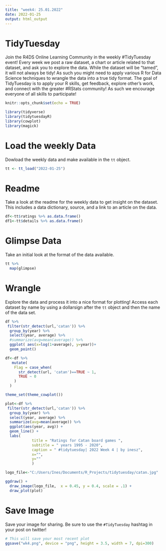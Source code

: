 ```yaml
---
title: "week4: 25.01.2022"
date: 2022-01-25
output: html_output
---
```


# TidyTuesday

Join the R4DS Online Learning Community in the weekly #TidyTuesday event!
Every week we post a raw dataset, a chart or article related to that dataset, and ask you to explore the data.
While the dataset will be “tamed”, it will not always be tidy! As such you might need to apply various R for Data Science techniques to wrangle the data into a true tidy format.
The goal of TidyTuesday is to apply your R skills, get feedback, explore other’s work, and connect with the greater #RStats community!
As such we encourage everyone of all skills to participate!

```r

knitr::opts_chunk$set(echo = TRUE)

library(tidyverse)
library(tidytuesdayR)
library(cowplot)
library(magick)

```

# Load the weekly Data

Dowload the weekly data and make available in the `tt` object.

```r

tt <- tt_load("2022-01-25")

```


# Readme

Take a look at the readme for the weekly data to get insight on the dataset.
This includes a data dictionary, source, and a link to an article on the data.

```r

df<-tt$ratings %>% as.data.frame()
df1<-tt$details %>% as.data.frame()

```


# Glimpse Data

Take an initial look at the format of the data available.

```r

tt %>% 
  map(glimpse)

```

# Wrangle

Explore the data and process it into a nice format for plotting! Access each dataset by name by using a dollarsign after the `tt` object and then the name of the data set.

```r
df %>% 
 filter(str_detect(url,'catan')) %>% 
  group_by(year) %>% 
  select(year, average) %>% 
  #summarize(avg=mean(average)) %>% 
  ggplot( aes(x=log(1+average), y=year))+
  geom_point()
```

```r
df<-df %>% 
   mutate(
    Flag = case_when(
      str_detect(url, 'catan')==TRUE ~ 1,
      TRUE ~ 0
    )
  )

```


```r

theme_set(theme_cowplot())

plot<-df %>% 
 filter(str_detect(url,'catan')) %>% 
  group_by(year) %>% 
  select(year, average) %>% 
  summarize(avg=mean(average)) %>% 
  ggplot(aes(year, avg)) +
  geom_line() +
  labs(
            title = "Ratings for Catan board games ",
            subtitle = " years 1995 - 2020",
            caption = " #tidytuesday| 2022 Week 4 | by inesz",
            x="",
            y=""
            )

logo_file<-"C:/Users/Ines/Documents/R_Projects/tidytuesday/catan.jpg"

ggdraw() +
  draw_image(logo_file,  x = 0.45, y = 0.4, scale = .1) +
  draw_plot(plot)

```



# Save Image

Save your image for sharing. Be sure to use the `#TidyTuesday` hashtag in your post on twitter! 

```r

# This will save your most recent plot
ggsave("wk4.png", device = "png", height = 3.5, width = 7, dpi=300)

```
